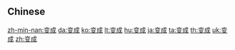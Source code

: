 {{also|變成}}
==Chinese==
{{zh-see|變成}}

[[zh-min-nan:变成]]
[[da:变成]]
[[ko:变成]]
[[lt:变成]]
[[hu:变成]]
[[ja:变成]]
[[ta:变成]]
[[th:变成]]
[[uk:变成]]
[[zh:变成]]